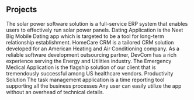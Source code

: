 ## Projects

<ProjectCard title="Solar Power Project" bg="linear-gradient(to right, #d5165a 0%, #f8a13e 100%)">
The solar power software solution is a full-service ERP system that enables users to effectively run solar power panels.
</ProjectCard>

<ProjectCard title="Dating App" bg="linear-gradient(to right, #6a2c8b 0%, #e71e7a 100%)">
Dating Application is the Next Big Mobile Dating app which is targeted to be a tool for long-term relationship establishment.
</ProjectCard>

<ProjectCard title="Homecare CRM" bg="linear-gradient(to right, #48bb78 0%, #fdef21 100%)">
HomeCare CRM is a tailored CRM solution developed for an American Heating and Air Conditioning company.
</ProjectCard>

<ProjectCard title="Gas Compressor Sizing Software" bg="linear-gradient(to right, #d287ff 0%, #04fdef 100%)">
As a reliable software development outsourcing partner, DevCom has a rich experience serving the Energy and Utilities industry.
</ProjectCard>

<ProjectCard title="Emergency Medical Application" bg="linear-gradient(to right, #ef7299 0%, #423e51 100%)">
The Emergency Medical Application is the flagship solution of our client that is tremendously successful among US healthcare vendors.
</ProjectCard>

<ProjectCard title="Productivity Solution" bg="linear-gradient(to right, #7fef72 0%, #10f30d 100%)">
Productivity Solution
The task management application is a time reporting tool supporting all the business processes Any user can easily utilize the app without an overhead of technical details.
</ProjectCard>